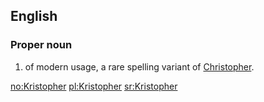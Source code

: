 ==English==

===Proper noun===
{{en-proper noun}}

# {{given name|male|from=Ancient Greek}} of modern usage, a rare spelling variant of [[Christopher]].

[[no:Kristopher]]
[[pl:Kristopher]]
[[sr:Kristopher]]